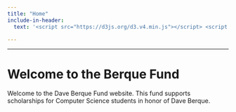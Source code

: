 ```yaml
---
title: "Home"
include-in-header:
  text: '<script src="https://d3js.org/d3.v4.min.js"></script> <script src="https://davidbanksnz.github.io/d3-thermometer/thermometer.min.js"></script>'

---
```

---

# Welcome to the Berque Fund

Welcome to the Dave Berque Fund website. This fund supports scholarships for Computer Science students in honor of Dave Berque.


::: {#container}
:::

```{=html}
<script>
  var thermometer = new Thermometer({
    mercuryColor: "rgb(220, 180, 0)",
    width: 300,
    height: 500,
    bulbRadius: 20,
    tubeWidth: 30,
    borderWidth: 3,
  });



	var container = document.getElementById('container');
	thermometer.render(container, 15, 15, 150);
</script>
```




